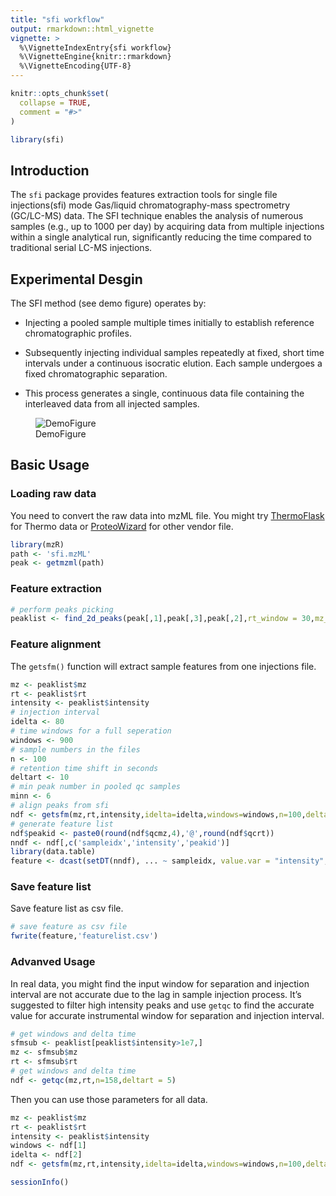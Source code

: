 ```yaml
---
title: "sfi workflow"
output: rmarkdown::html_vignette
vignette: >
  %\VignetteIndexEntry{sfi workflow}
  %\VignetteEngine{knitr::rmarkdown}
  %\VignetteEncoding{UTF-8}
---
```


```r
knitr::opts_chunk$set(
  collapse = TRUE,
  comment = "#>"
)
```

```r
library(sfi)
```

## Introduction

The `sfi` package provides features extraction tools for single file injections(sfi) mode Gas/liquid chromatography-mass spectrometry (GC/LC-MS) data. The SFI technique enables the analysis of numerous samples (e.g., up to 1000 per day) by acquiring data from multiple injections within a single analytical run, significantly reducing the time compared to traditional serial LC-MS injections.

## Experimental Desgin

The SFI method (see demo figure) operates by:

- Injecting a pooled sample multiple times initially to establish reference chromatographic profiles.

- Subsequently injecting individual samples repeatedly at fixed, short time intervals under a continuous isocratic elution. Each sample undergoes a fixed chromatographic separation.

- This process generates a single, continuous data file containing the interleaved data from all injected samples.

![DemoFigure](https://github.com/yufree/presentation/blob/gh-pages/figure/SFI.png?raw=true)

## Basic Usage

### Loading raw data

You need to convert the raw data into mzML file. You might try [ThermoFlask](https://github.com/yufree/thermoflask) for Thermo data or [ProteoWizard](https://proteowizard.sourceforge.io/download.html) for other vendor file.

```r
library(mzR)
path <- 'sfi.mzML'
peak <- getmzml(path)
```

### Feature extraction

```r
# perform peaks picking
peaklist <- find_2d_peaks(peak[,1],peak[,3],peak[,2],rt_window = 30,mz_bins = 40000,rt_bins = 2000)
```

### Feature alignment

The `getsfm()` function will extract sample features from one injections file.

```r
mz <- peaklist$mz
rt <- peaklist$rt
intensity <- peaklist$intensity
# injection interval
idelta <- 80
# time windows for a full seperation
windows <- 900
# sample numbers in the files
n <- 100
# retention time shift in seconds
deltart <- 10
# min peak number in pooled qc samples 
minn <- 6
# align peaks from sfi
ndf <- getsfm(mz,rt,intensity,idelta=idelta,windows=windows,n=100,deltart = 10,minn = 6)
# generate feature list
ndf$peakid <- paste0(round(ndf$qcmz,4),'@',round(ndf$qcrt))
nndf <- ndf[,c('sampleidx','intensity','peakid')]
library(data.table)
feature <- dcast(setDT(nndf), ... ~ sampleidx, value.var = "intensity",fun.aggregate = sum)
```

### Save feature list

Save feature list as csv file.

```r
# save feature as csv file
fwrite(feature,'featurelist.csv')
```

### Advanved Usage

In real data, you might find the input window for separation and injection interval are not accurate due to the lag in sample injection process. It's suggested to filter high intensity peaks and use `getqc` to find the accurate value for accurate instrumental window for separation and injection interval.

```r
# get windows and delta time
sfmsub <- peaklist[peaklist$intensity>1e7,]
mz <- sfmsub$mz
rt <- sfmsub$rt
# get windows and delta time
ndf <- getqc(mz,rt,n=158,deltart = 5)
```

Then you can use those parameters for all data.

```r
mz <- peaklist$mz
rt <- peaklist$rt
intensity <- peaklist$intensity
windows <- ndf[1]
idelta <- ndf[2]
ndf <- getsfm(mz,rt,intensity,idelta=idelta,windows=windows,n=100,deltart = 10,minn = 6)
```

```r
sessionInfo()
```

